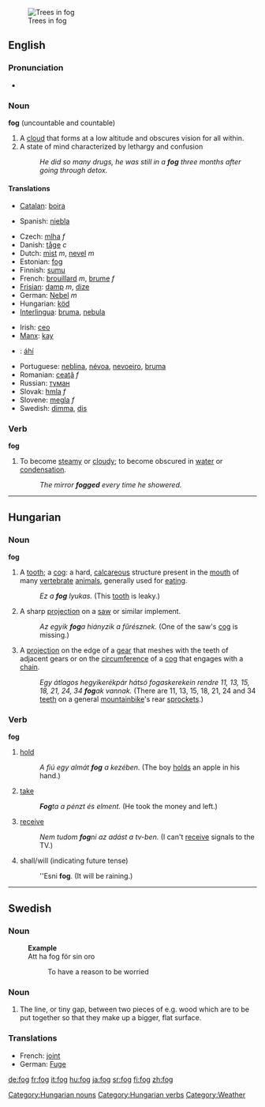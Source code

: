 [[Image:TreesInTheFog.jpg|thumb|Trees in fog]]
==English==
===Pronunciation===
*{{audio|en-us-fog.ogg|Audio (US)}}

===Noun===
'''fog''' (uncountable and countable)
#A [[cloud]] that forms at a low altitude and obscures vision for all within.
#A state of mind characterized by lethargy and confusion
#:''He did so many drugs, he was still in a '''fog''' three months after going through detox.''

====Translations====
{{top}}
*[[Catalan]]: [[boira]] {{f}}
{{mid}}
*Spanish: [[niebla]] {{f}}
{{bottom}}

{{checktrans}}
{{top}}
*Czech: [[mlha]] ''f''
*Danish: [[tåge]] ''c''
*Dutch: [[mist]] ''m'', [[nevel]] ''m''
*Estonian: [[fog]]
*Finnish: [[sumu]]
*French: [[brouillard]] ''m'', [[brume]] ''f''
*[[Frisian]]: [[damp]] ''m'', [[dize]]
*German: [[Nebel]] ''m''
*Hungarian: [[köd]]
*[[Interlingua]]: [[bruma]], [[nebula]]
{{mid}}
*Irish: [[ceo]]
*[[Manx]]: [[kay#Manx|kay]]
*{{nv}}: [[áhí]]
*Portuguese: [[neblina]], [[névoa]], [[nevoeiro]], [[bruma]]
*Romanian: [[ceaţă]] ''f''
*Russian: [[туман]]
*Slovak: [[hmla]] ''f''
*Slovene: [[megla]] ''f''
*Swedish: [[dimma]], [[dis]]
{{bottom}}

===Verb===
'''fog'''
#To become [[steamy]] or [[cloudy]]; to become obscured in [[water]] or [[condensation]].
#:''The mirror '''fogged''' every time he showered.''

----

==Hungarian==
===Noun===
'''fog'''
#A [[tooth]]; a [[cog]]: a hard, [[calcareous]] structure present in the [[mouth]] of many [[vertebrate]] [[animals]], generally used for [[eat]]ing.
#: ''Ez a '''fog''' lyukas.'' (This [[tooth]] is leaky.)
#A sharp [[projection]] on a [[saw]] or similar implement.
#: ''Az egyik '''fog'''a hiányzik a fűrésznek.'' (One of the saw's [[cog]] is missing.)
#A [[projection]] on the edge of a [[gear]] that meshes with the teeth of adjacent gears or on the [[circumference]] of a [[cog]] that engages with a [[chain]].
#: ''Egy átlagos hegyikerékpár hátsó fogaskerekein rendre 11, 13, 15, 18, 21, 24, 34 '''fog'''ak vannak.'' (There are 11, 13, 15, 18, 21, 24 and 34 [[teeth]] on a general [[mountainbike]]'s rear [[sprockets]].)

[[Category:Hungarian nouns]]

===Verb===
'''fog'''
# [[hold]]
#: ''A fiú egy almát '''fog''' a kezében.'' (The boy [[holds]] an apple in his hand.)
# [[take]]
#: '''''Fog'''ta a pénzt és elment.'' (He took the money and left.)
# [[receive]]
#: ''Nem tudom '''fog'''ni az adást a tv-ben.'' (I can't [[receive]] signals to the TV.)
# shall/will (indicating future tense)
#: ''Esni '''fog'''. (It will be raining.)
[[Category:Hungarian verbs]]
----

==Swedish==
===Noun===
:'''Example'''
:Att ha fog för sin oro
::To have a reason to be worried
===Noun===
#The line, or tiny gap, between two pieces of e.g. wood which are to be put together so that they make up a bigger, flat surface.
===Translations===
*French: [[joint]] {{m}}
*German: [[Fuge]] {{f}}

[[Category:Weather]]

[[de:fog]]
[[fr:fog]]
[[it:fog]]
[[hu:fog]]
[[ja:fog]]
[[sr:fog]]
[[fi:fog]]
[[zh:fog]]